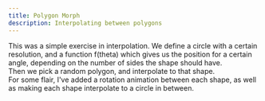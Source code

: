 ```yaml
---
title: Polygon Morph
description: Interpolating between polygons
---
```


This was a simple exercise in interpolation. We define a circle with a certain resolution,
and a function f(theta) which gives us the position for a certain angle, depending on the number of sides the shape should have.\
Then we pick a random polygon, and interpolate to that shape.\
For some flair, I've added a rotation animation between each shape, as well as making each shape interpolate to a circle in between.
